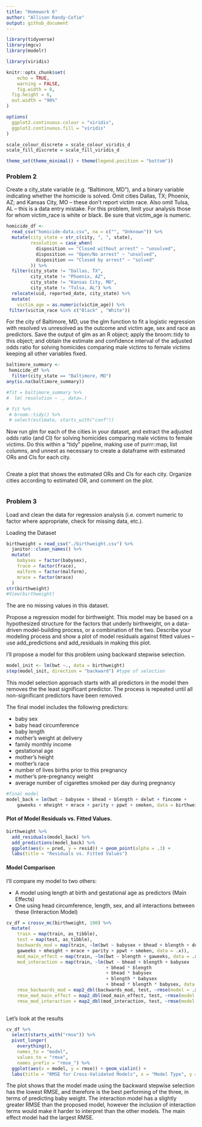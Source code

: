 ```yaml
---
title: "Homework 6"
author: "Allison Randy-Cofie"
output: github_document
---
```


```r
library(tidyverse)
library(mgcv)
library(modelr)

library(viridis)

knitr::opts_chunk$set(
	echo = TRUE,
	warning = FALSE,
	fig.width = 8, 
  fig.height = 6,
  out.width = "90%"
)

options(
  ggplot2.continuous.colour = "viridis",
  ggplot2.continuous.fill = "viridis"
)

scale_colour_discrete = scale_colour_viridis_d
scale_fill_discrete = scale_fill_viridis_d

theme_set(theme_minimal() + theme(legend.position = "bottom"))
```

### Problem 2
Create a city_state variable (e.g. “Baltimore, MD”), and a binary variable indicating whether the homicide is solved. Omit cities Dallas, TX; Phoenix, AZ; and Kansas City, MO – these don’t report victim race. Also omit Tulsa, AL – this is a data entry mistake. For this problem, limit your analysis those for whom victim_race is white or black. Be sure that victim_age is numeric.


```r
homicide_df <- 
  read_csv("homicide-data.csv", na = c("", "Unknown")) %>% 
  mutate(city_state = str_c(city, ", ", state),
         resolution = case_when(
           disposition == "Closed without arrest" ~ "unsolved",
           disposition == "Open/No arrest" ~ "unsolved",
           disposition == "Closed by arrest" ~ "solved"
         )) %>% 
  filter(city_state != "Dallas, TX",
         city_state != "Phoenix, AZ",
         city_state != "Kansas City, MO",
         city_state != "Tulsa, AL") %>% 
  relocate(uid, reported_date, city_state) %>% 
  mutate(
    victim_age = as.numeric(victim_age)) %>% 
 filter(victim_race %in% c("Black" , "White"))


```


For the city of Baltimore, MD, use the glm function to fit a logistic regression with resolved vs unresolved as the outcome and victim age, sex and race as predictors. Save the output of glm as an R object; apply the broom::tidy to this object; and obtain the estimate and confidence interval of the adjusted odds ratio for solving homicides comparing male victims to female victims keeping all other variables fixed.

```r
baltimore_summary <- 
 homicide_df %>% 
  filter(city_state == "Baltimore, MD") 
any(is.na(baltimore_summary))

#fit = baltimore_summary %>% 
#  lm( resolution ~ ., data=.) 

# fit %>% 
 # broom::tidy() %>% 
 # select(estimate, starts_with("conf"))
```


Now run glm for each of the cities in your dataset, and extract the adjusted odds ratio (and CI) for solving homicides comparing male victims to female victims. Do this within a “tidy” pipeline, making use of purrr::map, list columns, and unnest as necessary to create a dataframe with estimated ORs and CIs for each city.
```r

```


Create a plot that shows the estimated ORs and CIs for each city. Organize cities according to estimated OR, and comment on the plot.
```r

```

### Problem 3
Load and clean the data for regression analysis (i.e. convert numeric to factor where appropriate, check for missing data, etc.).

 Loading the Dataset
```r
birthweight = read_csv("./birthweight.csv") %>%
  janitor::clean_names() %>%
  mutate(
    babysex = factor(babysex),
    frace = factor(frace),
    malform = factor(malform),
    mrace = factor(mrace)
  )
str(birthweight)
#View(birthweight)
```
The are no missing values in this dataset.


Propose a regression model for birthweight. This model may be based on a hypothesized structure for the factors that underly birthweight, on a data-driven model-building process, or a combination of the two. Describe your modeling process and show a plot of model residuals against fitted values – use add_predictions and add_residuals in making this plot.


I'll propose a model for this problem using backward stepwise selection. 
```r
model_init <- lm(bwt ~., data = birthweight)
step(model_init, direction = "backward") #type of selection
```
This model selection approach starts with all predictors in the model then removes the the least significant predictor. The process is repeated until all non-significant predictors have been removed.

The final model includes the following predictors:

* baby sex
* baby head circumference
* baby length
* mother’s weight at delivery
* family monthly income
* gestational age
* mother’s height
* mother’s race
* number of lives births prior to this pregnancy
* mother’s pre-pregnancy weight
* average number of cigarettes smoked per day during pregnancy

```r
#final model
model_back = lm(bwt ~ babysex + bhead + blength + delwt + fincome + 
    gaweeks + mheight + mrace + parity + ppwt + smoken, data = birthweight)
```


#### Plot of Model Residuals vs. Fitted Values.

```r
birthweight %>%
  add_residuals(model_back) %>%
  add_predictions(model_back) %>%
  ggplot(aes(x = pred, y = resid)) + geom_point(alpha = .3) +
  labs(title = "Residuals vs. Fitted Values")
```


#### Model Comparison

I'll compare my model to two others: 

* A model using length at birth and gestational age as predictors (Main Effects)
* One using head circumference, length, sex, and all interactions between these (Interaction Model)

```r
cv_df = crossv_mc(birthweight, 100) %>%
  mutate(
    train = map(train, as_tibble),
    test = map(test, as_tibble),
    backwards_mod = map(train, ~lm(bwt ~ babysex + bhead + blength + delwt + fincome + 
    gaweeks + mheight + mrace + parity + ppwt + smoken, data = .x)),
    mod_main_effect = map(train, ~lm(bwt ~ blength + gaweeks, data = .x)),
    mod_interaction = map(train, ~lm(bwt ~ bhead + blength + babysex 
                                     + bhead * blength 
                                     + bhead * babysex 
                                     + blength * babysex 
                                     + bhead * blength * babysex, data = .x)), 
    rmse_backwards_mod = map2_dbl(backwards_mod, test, ~rmse(model = .x, data = .y)),
    rmse_mod_main_effect = map2_dbl(mod_main_effect, test, ~rmse(model = .x, data = .y)),
    rmse_mod_interaction = map2_dbl(mod_interaction, test, ~rmse(model = .x, data = .y)))
  
```

Let's look at the results
```r
cv_df %>%
  select(starts_with("rmse")) %>%
  pivot_longer(
    everything(),
    names_to = "model",
    values_to = "rmse",
    names_prefix = "rmse_") %>%
  ggplot(aes(x = model, y = rmse)) + geom_violin() +
  labs(title = "RMSE for Cross-Validated Models", x = "Model Type", y = "RMSE")
```

The plot shows that the model made using the backward stepwise selection has the lowest RMSE, and therefore is the best performing of the three, in terms of predicting baby weight. The interaction model has a slightly greater RMSE than the proposed model, however the inclusion of interaction terms would make it harder to interpret than the other models. The main effect model had the largest RMSE.
